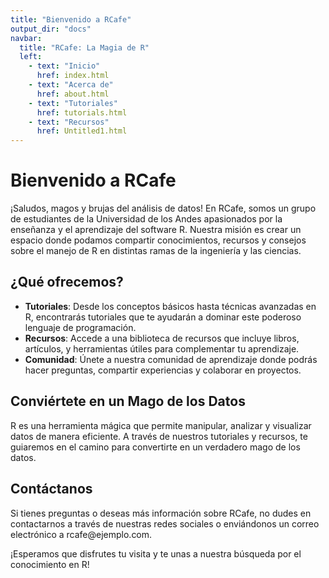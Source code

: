 ```yaml
---
title: "Bienvenido a RCafe"
output_dir: "docs"
navbar:
  title: "RCafe: La Magia de R"
  left:
    - text: "Inicio"
      href: index.html
    - text: "Acerca de"
      href: about.html
    - text: "Tutoriales"
      href: tutorials.html
    - text: "Recursos"
      href: Untitled1.html
---
```


# Bienvenido a RCafe

¡Saludos, magos y brujas del análisis de datos! En RCafe, somos un grupo de estudiantes de la Universidad de los Andes apasionados por la enseñanza y el aprendizaje del software R. Nuestra misión es crear un espacio donde podamos compartir conocimientos, recursos y consejos sobre el manejo de R en distintas ramas de la ingeniería y las ciencias.

## ¿Qué ofrecemos?

- **Tutoriales**: Desde los conceptos básicos hasta técnicas avanzadas en R, encontrarás tutoriales que te ayudarán a dominar este poderoso lenguaje de programación.
- **Recursos**: Accede a una biblioteca de recursos que incluye libros, artículos, y herramientas útiles para complementar tu aprendizaje.
- **Comunidad**: Únete a nuestra comunidad de aprendizaje donde podrás hacer preguntas, compartir experiencias y colaborar en proyectos.

## Conviértete en un Mago de los Datos

R es una herramienta mágica que permite manipular, analizar y visualizar datos de manera eficiente. A través de nuestros tutoriales y recursos, te guiaremos en el camino para convertirte en un verdadero mago de los datos. 

## Contáctanos

Si tienes preguntas o deseas más información sobre RCafe, no dudes en contactarnos a través de nuestras redes sociales o enviándonos un correo electrónico a rcafe@ejemplo.com.

¡Esperamos que disfrutes tu visita y te unas a nuestra búsqueda por el conocimiento en R!
